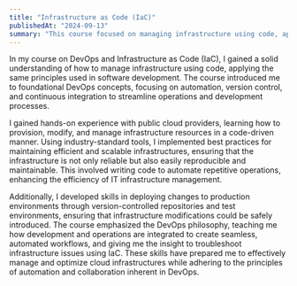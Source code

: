 ```yaml
---
title: "Infrastructure as Code (IaC)"
publishedAt: "2024-09-13"
summary: "This course focused on managing infrastructure using code, applying DevOps principles to automate operations and development processes. (Infrastructure as Code - IIKG3005)"
---
```


In my course on DevOps and Infrastructure as Code (IaC), I gained a solid understanding of how to manage infrastructure using code, applying the same principles used in software development. The course introduced me to foundational DevOps concepts, focusing on automation, version control, and continuous integration to streamline operations and development processes.

I gained hands-on experience with public cloud providers, learning how to provision, modify, and manage infrastructure resources in a code-driven manner. Using industry-standard tools, I implemented best practices for maintaining efficient and scalable infrastructures, ensuring that the infrastructure is not only reliable but also easily reproducible and maintainable. This involved writing code to automate repetitive operations, enhancing the efficiency of IT infrastructure management.

Additionally, I developed skills in deploying changes to production environments through version-controlled repositories and test environments, ensuring that infrastructure modifications could be safely introduced. The course emphasized the DevOps philosophy, teaching me how development and operations are integrated to create seamless, automated workflows, and giving me the insight to troubleshoot infrastructure issues using IaC. These skills have prepared me to effectively manage and optimize cloud infrastructures while adhering to the principles of automation and collaboration inherent in DevOps.